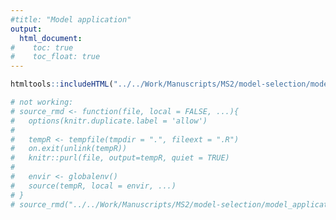 ```yaml
---
#title: "Model application"
output:
  html_document:
#    toc: true
#    toc_float: true
---
```




```r
htmltools::includeHTML("../../Work/Manuscripts/MS2/model-selection/model_application.html")

# not working:
# source_rmd <- function(file, local = FALSE, ...){
#   options(knitr.duplicate.label = 'allow')
# 
#   tempR <- tempfile(tmpdir = ".", fileext = ".R")
#   on.exit(unlink(tempR))
#   knitr::purl(file, output=tempR, quiet = TRUE)
# 
#   envir <- globalenv()
#   source(tempR, local = envir, ...)
# }
# source_rmd("../../Work/Manuscripts/MS2/model-selection/model_application.Rmd")


```


